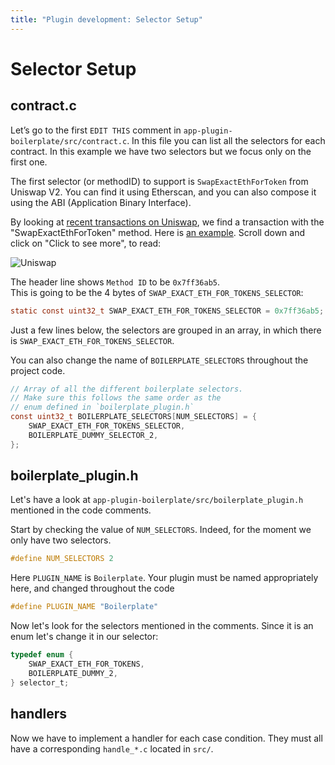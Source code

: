 ```yaml
---
title: "Plugin development: Selector Setup"
---
```


# Selector Setup

## contract.c

Let’s go to the first `EDIT THIS` comment in `app-plugin-boilerplate/src/contract.c`. In this file you can list all the selectors for each contract. In this example we have two selectors but we focus only on the first one.

The first selector (or methodID) to support is `SwapExactEthForToken` from Uniswap V2. 
You can find it using Etherscan, and you can also compose it using the ABI (Application Binary Interface).

By looking at [recent transactions on Uniswap](https://etherscan.io/txs?a=0x7a250d5630b4cf539739df2c5dacb4c659f2488d), we find a transaction with the "SwapExactEthForToken" method. Here is [an example](https://etherscan.io/tx/0x216bfa6fb8488901d168810cda1b716d1abcb002a87c3224180deaff00c950fc). Scroll down and click on "Click to see more", to read:

![Uniswap](/plugin/uniswap.png)

The header line shows `Method ID` to be `0x7ff36ab5`.  
This is going to be the 4 bytes of `SWAP_EXACT_ETH_FOR_TOKENS_SELECTOR`:
```c
static const uint32_t SWAP_EXACT_ETH_FOR_TOKENS_SELECTOR = 0x7ff36ab5;
```

Just a few lines below, the selectors are grouped in an array, in which there is `SWAP_EXACT_ETH_FOR_TOKENS_SELECTOR`. 

You can also change the name of `BOILERPLATE_SELECTORS` throughout the project code.

```c copy
// Array of all the different boilerplate selectors. 
// Make sure this follows the same order as the
// enum defined in `boilerplate_plugin.h`
const uint32_t BOILERPLATE_SELECTORS[NUM_SELECTORS] = {
    SWAP_EXACT_ETH_FOR_TOKENS_SELECTOR,
    BOILERPLATE_DUMMY_SELECTOR_2,
};
```
## boilerplate_plugin.h

Let's have a look at `app-plugin-boilerplate/src/boilerplate_plugin.h` mentioned in the code comments.

Start by checking the value of `NUM_SELECTORS`. Indeed, for the moment we only have two selectors.
```c copy
#define NUM_SELECTORS 2
```

Here `PLUGIN_NAME` is `Boilerplate`. Your plugin must be named appropriately here, and changed throughout the code

```c copy
#define PLUGIN_NAME "Boilerplate"
```

Now let's look for the selectors mentioned in the comments. Since it is an enum let's change it in our selector:
```c copy
typedef enum {
    SWAP_EXACT_ETH_FOR_TOKENS,
    BOILERPLATE_DUMMY_2,
} selector_t;
```

## handlers

Now we have to implement a handler for each case condition. They must all have a corresponding `handle_*.c` located in `src/`.

